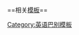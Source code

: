 {{Userbox
  |border-c = #99B3FF
  |border-s = 1
  |id-c     = #99B3FF
  |id-s     = 12
  |id-fc    = #000000
  |info-c   = #E0E8FF
  |info-s   = 9
  |info-fc  = #000000
  |id       = [[Chinglish]]-3
  |info     = This user thinks '''How old are you?''' meaning '''怎麼老是你？''' is right. <br>這個用戶覺得'''How old are you?'''應該翻譯成'''怎麼老是你？'''。
}}<noinclude><br/><br/><br/><br/><br/><br/>
==相关[[WP:模板|模板]]==
{{tl|User 中式英语}}

{{tl|User 中式英语-0}}

{{tl|User 中式英语-1}}

{{tl|User 中式英语-2}}

{{tl|User 中式英语-3}}

{{tl|User 中式英语-4}}

{{tl|User 中式英语-5}} 

{{tl|User 中式英语-N}}
[[Category:英语巴别模板]]</noinclude>